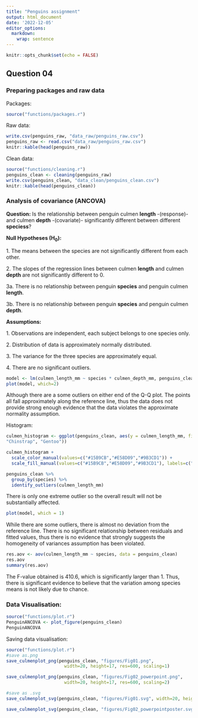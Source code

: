 ---
title: "Penguins assignment"
output: html_document
date: '2022-12-05'
editor_options: 
  markdown: 
    wrap: sentence
---

```{r setup, include=FALSE}
knitr::opts_chunk$set(echo = FALSE)
```

## Question 04

### Preparing packages and raw data

Packages:

```{r packages, message=FALSE, warning=FALSE, }
source("functions/packages.r")
```

Raw data:

```{r penguins_raw, }
write.csv(penguins_raw, "data_raw/penguins_raw.csv")
penguins_raw <- read.csv("data_raw/penguins_raw.csv")
knitr::kable(head(penguins_raw))
```

Clean data:

```{r penguins_clean, }
source("functions/cleaning.r")
penguins_clean <- cleaning(penguins_raw)
write.csv(penguins_clean, "data_clean/penguins_clean.csv")
knitr::kable(head(penguins_clean))
```

### Analysis of covariance (ANCOVA)

**Question:** Is the relationship between penguin culmen **length** -(response)- and culmen **depth** -(covariate)- significantly different between different **speciess**?

**Null Hypotheses (H~0~):**

1\.
The means between the species are not significantly different from each other.

2\.
The slopes of the regression lines between culmen **length** and culmen **depth** are not significantly different to 0.

3a.
There is no relationship between penguin **species** and penguin culmen **length**.

3b.
There is no relationship between penguin **species** and penguin culmen **depth**.

**Assumptions:**

1\.
Observations are independent, each subject belongs to one species only.

2\.
Distribution of data is approximately normally distributed.

3\.
The variance for the three species are approximately equal.

4\.
There are no significant outliers.

```{r qqplot}
model <- lm(culmen_length_mm ~ species * culmen_depth_mm, penguins_clean)
plot(model, which=2)
```

Although there are a some outliers on either end of the Q-Q plot.
The points all fall approximately along the reference line, thus the data does not provide strong enough evidence that the data violates the approximate normality assumption.

Histogram:

```{r histogram}
culmen_histogram <- ggplot(penguins_clean, aes(y = culmen_length_mm, fill = species)) + geom_histogram(alpha=0.5, bins=20) + coord_flip() + labs(x= "Count", y = "Culmen length (mm)") + scale_fill_discrete(name="Species", labels=c("Adelie", 
"Chinstrap", "Gentoo"))

culmen_histogram +
  scale_color_manual(values=c("#15B9CB","#E58D09","#9B3CD1")) +
  scale_fill_manual(values=c("#15B9CB","#E58D09","#9B3CD1"), labels=c("Adelie", "Chinstrap", "Gentoo"))

```

```{r outliers}
penguins_clean %>%
  group_by(species) %>%
  identify_outliers(culmen_length_mm)
```

There is only one extreme outlier so the overall result will not be substantially affected.

```{r}
plot(model, which = 1)
```

While there are some outliers, there is almost no deviation from the reference line.
There is no significant relationship between residuals and fitted values, thus there is no evidence that strongly suggests the homogeneity of variances assumption has been violated.

```{r anova}
res.aov <- aov(culmen_length_mm ~ species, data = penguins_clean)
res.aov
summary(res.aov)
```

The F-value obtained is 410.6, which is significantly larger than 1.
Thus, there is significant evidence to believe that the variation among species means is not likely due to chance.

### Data Visualisation:

```{r plot, , include=TRUE}
source("functions/plot.r")
PenguinANCOVA <- plot_figure(penguins_clean)
PenguinANCOVA
```

Saving data visualisation:

```{r save}
source("functions/plot.r")
#save as.png
save_culmenplot_png(penguins_clean, "figures/Fig01.png", 
                      width=20, height=17, res=600, scaling=1)

save_culmenplot_png(penguins_clean, "figures/Fig02_powerpoint.png", 
                      width=20, height=17, res=600, scaling=2)

#save as .svg
save_culmenplot_svg(penguins_clean, "figures/Fig01.svg", width=20, height=17, scaling=2.3)

save_culmenplot_svg(penguins_clean, "figures/Fig02_powerpointposter.svg", width=20, height=17, scaling=4.2)
```
